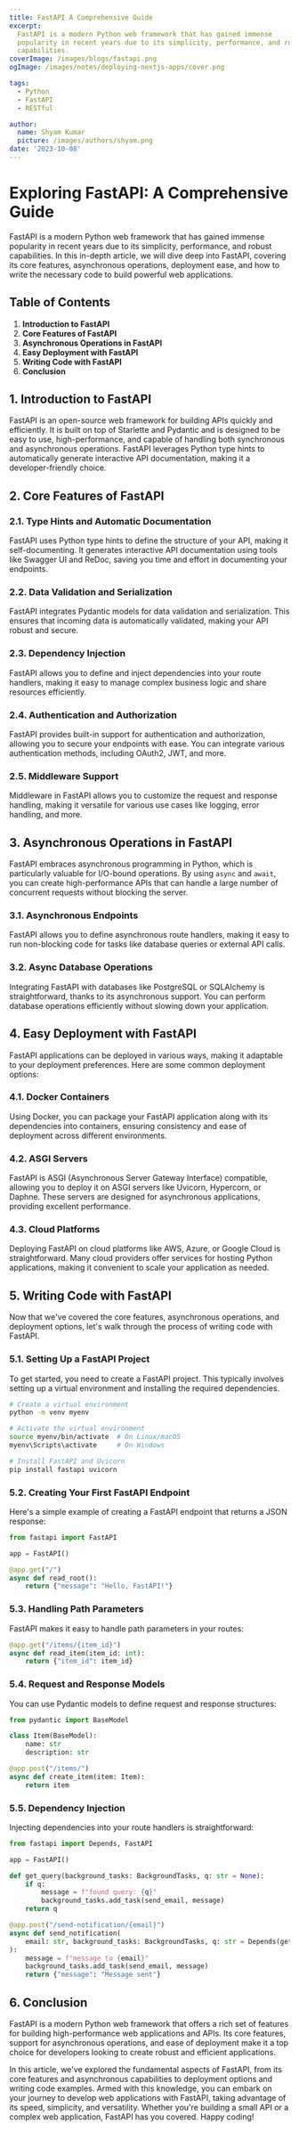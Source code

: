 ```yaml
---
title: FastAPI A Comprehensive Guide
excerpt:
  FastAPI is a modern Python web framework that has gained immense
  popularity in recent years due to its simplicity, performance, and robust
  capabilities.
coverImage: /images/blogs/fastapi.png
ogImage: /images/notes/deploying-nextjs-apps/cover.png

tags:
  - Python
  - FastAPI
  - RESTful

author:
  name: Shyam Kumar
  picture: /images/authors/shyam.png
date: '2023-10-08'
---
```


# Exploring FastAPI: A Comprehensive Guide

FastAPI is a modern Python web framework that has gained immense popularity
in recent years due to its simplicity, performance, and robust
capabilities. In this in-depth article, we will dive deep into FastAPI,
covering its core features, asynchronous operations, deployment ease, and
how to write the necessary code to build powerful web applications.

## Table of Contents

1.  **Introduction to FastAPI**
2.  **Core Features of FastAPI**
3.  **Asynchronous Operations in FastAPI**
4.  **Easy Deployment with FastAPI**
5.  **Writing Code with FastAPI**
6.  **Conclusion**

## 1\. Introduction to FastAPI

FastAPI is an open-source web framework for building APIs quickly and
efficiently. It is built on top of Starlette and Pydantic and is designed
to be easy to use, high-performance, and capable of handling both
synchronous and asynchronous operations. FastAPI leverages Python type
hints to automatically generate interactive API documentation, making it a
developer-friendly choice.

## 2\. Core Features of FastAPI

### 2.1. Type Hints and Automatic Documentation

FastAPI uses Python type hints to define the structure of your API, making
it self-documenting. It generates interactive API documentation using tools
like Swagger UI and ReDoc, saving you time and effort in documenting your
endpoints.

### 2.2. Data Validation and Serialization

FastAPI integrates Pydantic models for data validation and serialization.
This ensures that incoming data is automatically validated, making your API
robust and secure.

### 2.3. Dependency Injection

FastAPI allows you to define and inject dependencies into your route
handlers, making it easy to manage complex business logic and share
resources efficiently.

### 2.4. Authentication and Authorization

FastAPI provides built-in support for authentication and authorization,
allowing you to secure your endpoints with ease. You can integrate various
authentication methods, including OAuth2, JWT, and more.

### 2.5. Middleware Support

Middleware in FastAPI allows you to customize the request and response
handling, making it versatile for various use cases like logging, error
handling, and more.

## 3\. Asynchronous Operations in FastAPI

FastAPI embraces asynchronous programming in Python, which is particularly
valuable for I/O-bound operations. By using `async` and `await`, you can
create high-performance APIs that can handle a large number of concurrent
requests without blocking the server.

### 3.1. Asynchronous Endpoints

FastAPI allows you to define asynchronous route handlers, making it easy to
run non-blocking code for tasks like database queries or external API
calls.

### 3.2. Async Database Operations

Integrating FastAPI with databases like PostgreSQL or SQLAlchemy is
straightforward, thanks to its asynchronous support. You can perform
database operations efficiently without slowing down your application.

## 4\. Easy Deployment with FastAPI

FastAPI applications can be deployed in various ways, making it adaptable
to your deployment preferences. Here are some common deployment options:

### 4.1. Docker Containers

Using Docker, you can package your FastAPI application along with its
dependencies into containers, ensuring consistency and ease of deployment
across different environments.

### 4.2. ASGI Servers

FastAPI is ASGI (Asynchronous Server Gateway Interface) compatible,
allowing you to deploy it on ASGI servers like Uvicorn, Hypercorn, or
Daphne. These servers are designed for asynchronous applications, providing
excellent performance.

### 4.3. Cloud Platforms

Deploying FastAPI on cloud platforms like AWS, Azure, or Google Cloud is
straightforward. Many cloud providers offer services for hosting Python
applications, making it convenient to scale your application as needed.

## 5\. Writing Code with FastAPI

Now that we've covered the core features, asynchronous operations, and
deployment options, let's walk through the process of writing code with
FastAPI.

### 5.1. Setting Up a FastAPI Project

To get started, you need to create a FastAPI project. This typically
involves setting up a virtual environment and installing the required
dependencies.

```bash
# Create a virtual environment
python -m venv myenv

# Activate the virtual environment
source myenv/bin/activate  # On Linux/macOS
myenv\Scripts\activate     # On Windows

# Install FastAPI and Uvicorn
pip install fastapi uvicorn
```

### 5.2. Creating Your First FastAPI Endpoint

Here's a simple example of creating a FastAPI endpoint that returns a JSON
response:

```python
from fastapi import FastAPI

app = FastAPI()

@app.get("/")
async def read_root():
    return {"message": "Hello, FastAPI!"}
```

### 5.3. Handling Path Parameters

FastAPI makes it easy to handle path parameters in your routes:

```python
@app.get("/items/{item_id}")
async def read_item(item_id: int):
    return {"item_id": item_id}
```

### 5.4. Request and Response Models

You can use Pydantic models to define request and response structures:

```python
from pydantic import BaseModel

class Item(BaseModel):
    name: str
    description: str

@app.post("/items/")
async def create_item(item: Item):
    return item
```

### 5.5. Dependency Injection

Injecting dependencies into your route handlers is straightforward:

```python
from fastapi import Depends, FastAPI

app = FastAPI()

def get_query(background_tasks: BackgroundTasks, q: str = None):
    if q:
        message = f"found query: {q}"
        background_tasks.add_task(send_email, message)
    return q

@app.post("/send-notification/{email}")
async def send_notification(
    email: str, background_tasks: BackgroundTasks, q: str = Depends(get_query)
):
    message = f"message to {email}"
    background_tasks.add_task(send_email, message)
    return {"message": "Message sent"}
```

## 6\. Conclusion

FastAPI is a modern Python web framework that offers a rich set of features
for building high-performance web applications and APIs. Its core features,
support for asynchronous operations, and ease of deployment make it a top
choice for developers looking to create robust and efficient applications.

In this article, we've explored the fundamental aspects of FastAPI, from
its core features and asynchronous capabilities to deployment options and
writing code examples. Armed with this knowledge, you can embark on your
journey to develop web applications with FastAPI, taking advantage of its
speed, simplicity, and versatility. Whether you're building a small API or
a complex web application, FastAPI has you covered. Happy coding!
